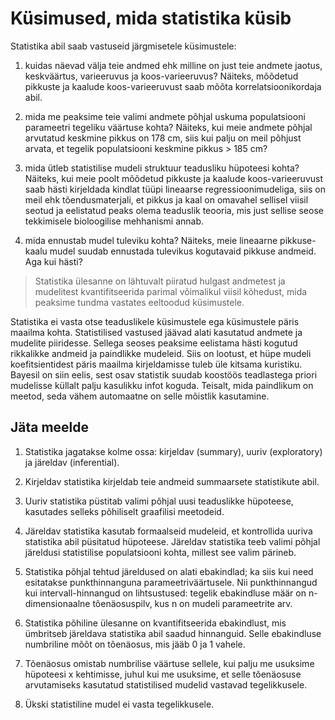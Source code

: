 
# Küsimused, mida statistika küsib

Statistika abil saab vastuseid järgmisetele küsimustele:

1)  kuidas näevad välja teie andmed ehk milline on just teie andmete jaotus, keskväärtus, varieeruvus ja koos-varieeruvus? Näiteks, mõõdetud pikkuste ja kaalude koos-varieeruvust saab mõõta korrelatsioonikordaja abil.

2)  mida me peaksime teie valimi andmete põhjal uskuma populatsiooni parameetri tegeliku väärtuse kohta? Näiteks, kui meie andmete põhjal arvutatud keskmine pikkus on 178 cm, siis kui palju on meil põhjust arvata, et tegelik populatsiooni keskmine pikkus > 185 cm?

3)  mida ütleb statistilise mudeli struktuur teadusliku hüpoteesi kohta? Näiteks, kui meie poolt mõõdetud pikkuste ja kaalude koos-varieeruvust saab hästi kirjeldada kindlat tüüpi lineaarse regressioonimudeliga, siis on meil ehk tõendusmaterjali, et pikkus ja kaal on omavahel sellisel viisil seotud ja eelistatud peaks olema teaduslik teooria, mis just sellise seose tekkimisele bioloogilise mehhanismi annab.

4) mida ennustab mudel tuleviku kohta? Näiteks, meie lineaarne pikkuse-kaalu mudel suudab ennustada tulevikus kogutavaid pikkuse andmeid. Aga kui hästi?

> Statistika ülesanne on lähtuvalt piiratud hulgast andmetest ja mudelitest kvantifitseerida parimal võimalikul viisil kõhedust, mida peaksime tundma vastates eeltoodud küsimustele.

Statistika ei vasta otse teaduslikele küsimustele ega küsimustele päris maailma kohta. 
Statistilised vastused jäävad alati kasutatud andmete ja mudelite piiridesse. 
Sellega seoses peaksime eelistama hästi kogutud rikkalikke andmeid ja paindlikke mudeleid. 
Siis on lootust, et hüpe mudeli koefitsientidest päris maailma kirjeldamisse tuleb üle kitsama kuristiku. 
Bayesil on siin eelis, sest osav statistik suudab koostöös teadlastega priori mudelisse küllalt palju kasulikku infot koguda. 
Teisalt, mida paindlikum on meetod, seda vähem automaatne on selle mõistlik kasutamine.

## Jäta meelde {-}

1. Statistika jagatakse kolme ossa: kirjeldav (summary), uuriv (exploratory) ja järeldav (inferential).

2. Kirjeldav statistika kirjeldab teie andmeid summaarsete statistikute abil. 

3. Uuriv statistika püstitab valimi põhjal uusi teaduslikke hüpoteese, kasutades selleks põhiliselt graafilisi meetodeid.

3. Järeldav statistika kasutab formaalseid mudeleid, et kontrollida uuriva statistika abil püsitatud hüpoteese. Järeldav statistika teeb valimi põhjal järeldusi statistilise populatsiooni kohta, millest see valim pärineb. 

4. Statistika põhjal tehtud järeldused on alati ebakindlad; ka siis kui need esitatakse punkthinnanguna parameetriväärtusele. Nii punkthinnangud kui intervall-hinnangud on lihtsustused: tegelik ebakindluse määr on n-dimensionaalne tõenäosuspilv, kus n on mudeli parameetrite arv.

4. Statistika põhiline ülesanne on kvantifitseerida ebakindlust, mis ümbritseb järeldava statistika abil saadud hinnanguid. Selle ebakindluse numbriline mõõt on tõenäosus, mis jääb 0 ja 1 vahele.

5. Tõenäosus omistab numbrilise väärtuse sellele, kui palju me usuksime hüpoteesi x kehtimisse, juhul kui me usuksime, et selle tõenäosuse arvutamiseks kasutatud statistilised mudelid vastavad tegelikkusele.

6. Ükski statistiline mudel ei vasta tegelikkusele.
